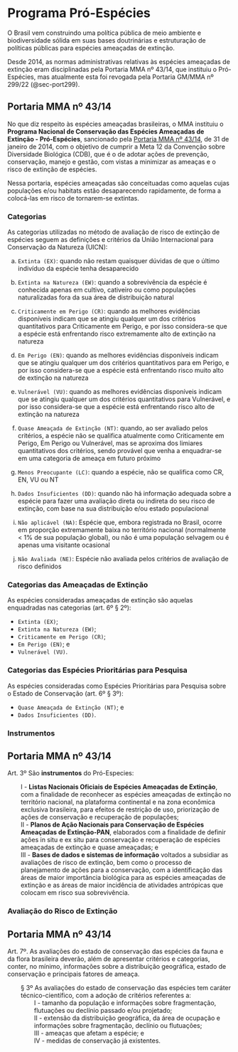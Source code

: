 # Programa Pró-Espécies {#sec-port43}

O Brasil vem construindo uma política pública de meio ambiente e biodiversidade sólida em suas bases doutrinárias e estruturação de políticas públicas para espécies ameaçadas de extinção.

Desde 2014, as normas administrativas relativas às espécies ameaçadas de extinção eram disciplinadas pela Portaria MMA nº 43/14, que instituiu o Pró-Espécies, mas atualmente esta foi revogada pela Portaria GM/MMA nº 299/22 (@sec-port299).

## Portaria MMA nº 43/14

No que diz respeito às espécies ameaçadas brasileiras, o MMA instituiu o **Programa Nacional de Conservação das Espécies Ameaçadas de Extinção - Pró-Espécies**, sancionado pela [Portaria MMA nº 43/14](https://www.gov.br/icmbio/pt-br/assuntos/biodiversidade/pan/saiba-mais/documentos-e-downloads/03_-_portaria_mma_no_43_de_31_de_jan_de_2014.pdf), de 31 de janeiro de 2014, com o objetivo de cumprir a Meta 12 da Convenção sobre Diversidade Biológica (CDB), que é o de adotar ações de prevenção, conservação, manejo e gestão, com vistas a minimizar as ameaças e o risco de extinção de espécies. 

Nessa portaria, espécies ameaçadas são conceituadas como aquelas cujas populações e/ou habitats estão desaparecendo rapidamente, de forma a colocá-las em risco de tornarem-se extintas.

### Categorias 

As categorias utilizadas no método de avaliação de risco de extinção de espécies seguem as definições e critérios da União Internacional para Conservação da Natureza (UICN):

a) `Extinta (EX)`: quando não restam quaisquer dúvidas de que o último indivíduo da espécie tenha desaparecido

b) `Extinta na Natureza (EW)`: quando a sobrevivência da espécie é conhecida apenas em cultivo, cativeiro ou como populações naturalizadas fora da sua área de distribuição natural

c) `Criticamente em Perigo (CR)`: quando as melhores evidências disponíveis indicam que se atingiu qualquer um dos critérios quantitativos para Criticamente em Perigo, e por isso considera-se que a espécie está enfrentando risco extremamente alto de extinção na natureza

d) `Em Perigo (EN)`: quando as melhores evidências disponíveis indicam que se atingiu qualquer um dos critérios quantitativos para em Perigo, e por isso considera-se que a espécie está enfrentando risco muito alto de extinção na natureza

e) `Vulnerável (VU)`: quando as melhores evidências disponíveis indicam que se atingiu qualquer um dos critérios quantitativos para Vulnerável, e por isso considera-se que a espécie está enfrentando risco alto de extinção na natureza

f) `Quase Ameaçada de Extinção (NT)`: quando, ao ser avaliado pelos critérios, a espécie não se qualifica atualmente como Criticamente em Perigo, Em Perigo ou Vulnerável, mas se aproxima dos limiares quantitativos dos critérios, sendo provável que venha a enquadrar-se em uma categoria de ameaça em futuro próximo 

g) `Menos Preocupante (LC)`: quando a espécie, não se qualifica como CR, EN, VU ou NT

h) `Dados Insuficientes (DD)`: quando não há informação adequada sobre a espécie para fazer uma avaliação direta ou indireta do seu risco de extinção, com base na sua distribuição e/ou estado populacional 

i) `Não aplicável (NA)`: Espécie que, embora registrada no Brasil, ocorre em proporção extremamente baixa no território nacional (normalmente < 1% de sua população global), ou não é uma população selvagem ou é apenas uma visitante ocasional

j) `Não Avaliada (NE)`: Espécie não avaliada pelos critérios de avaliação de risco definidos

### Categorias das Ameaçadas de Extinção

As espécies consideradas ameaçadas de extinção são aquelas enquadradas nas categorias (art. 6º § 2º):

- `Extinta (EX)`;
- `Extinta na Natureza (EW)`;
- `Criticamente em Perigo (CR)`;
- `Em Perigo (EN)`; e
- `Vulnerável (VU)`.

### Categorias das Espécies Prioritárias para Pesquisa

As espécies consideradas como Espécies Prioritárias para Pesquisa sobre o Estado de Conservação (art. 6º § 3º):

- `Quase Ameaçada de Extinção (NT)`; e
- `Dados Insuficientes (DD)`.

### Instrumentos

:::{.callout-note}

## Portaria MMA nº 43/14

Art. 3º São **instrumentos** do Pró-Especies:

<span style="display: block; margin-left: 30px;">
    I - <b>Listas Nacionais Oficiais de Espécies Ameaçadas de Extinção</b>, com a finalidade de reconhecer as espécies ameaçadas de extinção no território nacional, na plataforma continental e na zona econômica exclusiva brasileira, para efeitos de restrição de uso, priorização de ações de conservação e recuperação de populações;<br>
    II - <b>Planos de Ação Nacionais para Conservação de Espécies Ameaçadas de Extinção-PAN</b>, elaborados com a finalidade de definir ações in situ e ex situ para conservação e recuperação de espécies ameaçadas de extinção e quase ameaçadas; e<br>
    III - <b>Bases de dados e sistemas de informação</b> voltados a subsidiar as avaliações de risco de extinção, bem como o processo de planejamento de ações para a conservação, com a identificação das áreas de maior importância biológica para as espécies ameaçadas de extinção e as áreas de maior incidência de atividades antrópicas que colocam em risco sua sobrevivência.
</span>
:::

### Avaliação do Risco de Extinção

:::{.callout-note}

## Portaria MMA nº 43/14

Art. 7º. As avaliações do estado de conservação das espécies da fauna e da flora brasileira deverão, além de apresentar critérios e categorias, conter, no mínimo, informações sobre a distribuição geográfica, estado de conservação e principais fatores de ameaça.

<span style="display: block; margin-left: 30px;">
    § 3º As avaliações do estado de conservação das espécies tem caráter técnico-científico, com a adoção de critérios referentes a: 
    <span style="display: block; margin-left: 30px;">
        I - tamanho da população e informações sobre fragmentação, flutuações ou declínio passado e/ou projetado;<br>
        II - extensão da distribuição geográfica, da área de ocupação e informações sobre fragmentação, declínio ou flutuações;<br>
        III - ameaças que afetam a espécie; e<br>
        IV - medidas de conservação já existentes.
    </span>
</span>

:::
